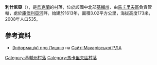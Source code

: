 {{coord|50|18|6|N|29|56|29|E|scale:30000|display=title}}

'''利什尼亞'''（{{lang-uk|Лишня}}），是[[烏克蘭|烏克蘭]]的村落，位於該國中北部[[基輔州|基輔州]]，由[[馬卡里夫區|馬卡里夫區]]負責管轄，處於[[庫傑利亞河|庫傑利亞河]]畔，始建於1613年，面積3.02平方公里，海拔高度173米，2008年人口535。

==參考資料==
* [http://adm-makariv.gov.ua/index.php?option=com_content&view=article&id=281 (Інформація) про Лишню]{{Wayback|url=http://adm-makariv.gov.ua/index.php?option=com_content&view=article&id=281 |date=20170302003127 }} на [https://web.archive.org/web/20150402000656/http://adm.makariv.org/ Сайті Макарівської РДА]

{{DEFAULTSORT:Лишня}}
[[Category:基輔州村落|Category:基輔州村落]]
[[Category:馬卡里夫區村落|Category:馬卡里夫區村落]]


{{Kiev-geo-stub}}